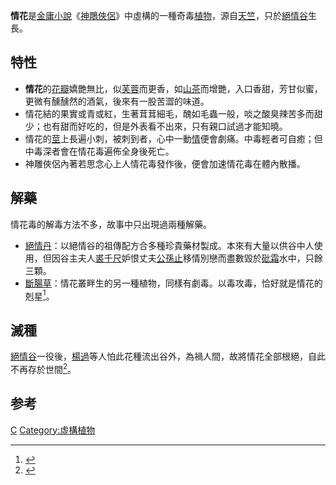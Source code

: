 '''情花'''是[[金庸|金庸]][[小說|小說]]《[[神鵰俠侶|神鵰俠侶]]》中虛構的一種奇毒[[植物|植物]]，源自[[天竺|天竺]]，只於[[絕情谷|絕情谷]]生長。

==特性==
* '''情花'''的[[花瓣|花瓣]]嬌艷無比，似[[芙蓉|芙蓉]]而更香，如[[山茶|山茶]]而增艷，入口香甜，芳甘似蜜，更微有醺醺然的酒氣，後來有一股苦澀的味道。
* 情花結的果實或青或紅，生著茸茸細毛，醜如毛蟲一般，啖之酸臭辣苦多而甜少；也有甜而好吃的，但是外表看不出來，只有親口試過才能知曉。
* 情花的[[莖|莖]]上長遍小刺，被刺到者，心中一動[[愛情|情]]便會劇痛。中毒輕者可自癒；但中毒深者會在情花毒遍佈全身後死亡。
* 神雕俠侶內著若思念心上人情花毒發作後，便會加速情花毒在體內散播。

==解藥==
情花毒的解毒方法不多，故事中只出現過兩種解藥。
* [[絕情丹|絕情丹]]：以絕情谷的祖傳配方合多種珍貴藥材製成。本來有大量以供谷中人使用，但因谷主夫人[[裘千尺|裘千尺]]妒恨丈夫[[公孫止|公孫止]]移情別戀而盡數毀於[[砒霜|砒霜]]水中，只餘三顆。
* [[斷腸草|斷腸草]]：情花叢畔生的另一種植物，同樣有劇毒。以毒攻毒，恰好就是情花的剋星<ref>{{Cite web |url=http://www.chinanews.com/cul/2013/11-04/5458300.shtml |title=金庸笔下“情花”现厦门 学名曼陀罗含剧毒 |access-date=2013-12-02 |archive-date=2019-09-16 |archive-url=https://web.archive.org/web/20190916151849/http://www.chinanews.com/cul/2013/11-04/5458300.shtml |dead-url=no }}</ref>。

==滅種==
[[絕情谷|絕情谷]]一役後，[[楊過|楊過]]等人怕此花種流出谷外，為禍人間，故將情花全部根絕，自此不再存於世間<ref>{{Cite web |url=http://news.163.com/41216/5/17O04CKR00011249.html |title=恋爱物语：金庸小说中黯然销魂的情花之毒 |access-date=2013-12-02 |archive-date=2017-09-07 |archive-url=https://web.archive.org/web/20170907183531/http://news.163.com/41216/5/17O04CKR00011249.html |dead-url=no }}</ref>。

==参考==
{{reflist}}
[[Category:神鵰俠侶|C]]
[[Category:虛構植物|Category:虛構植物]]